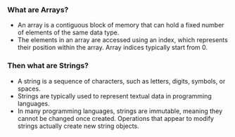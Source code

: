 ### What are Arrays?

-   An array is a contiguous block of memory that can hold a fixed number of elements of the same data type.
-   The elements in an array are accessed using an index, which represents their position within the array. Array indices typically start from 0.

### Then what are Strings?

-   A string is a sequence of characters, such as letters, digits, symbols, or spaces.
-   Strings are typically used to represent textual data in programming languages.
-   In many programming languages, strings are immutable, meaning they cannot be changed once created. Operations that appear to modify strings actually create new string objects.
